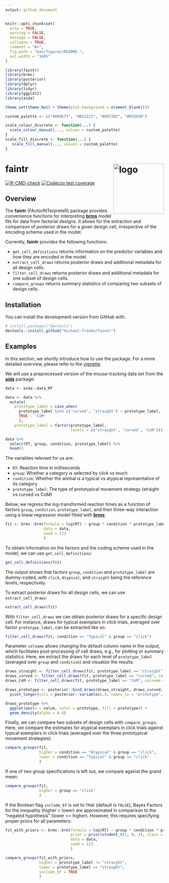 ```yaml
---
output: github_document
---
```


<!-- README.md is generated from README.Rmd. Please edit that file -->

```r
knitr::opts_chunk$set(
  echo = TRUE, 
  warning = FALSE,
  message = FALSE, 
  collapse = TRUE,
  comment = "#>",
  fig.path = "man/figures/README-",
  out.width = "100%"
)

library(faintr)
library(brms)
library(posterior)
library(dplyr)
library(tidyr)
library(ggplot2)
library(aida)

theme_set(theme_bw() + theme(plot.background = element_blank()))

custom_palette <- c("#009E73", "#B22222", "#0072B2", "#D55E00")

scale_colour_discrete <- function(...) {
  scale_colour_manual(..., values = custom_palette)
}
scale_fill_discrete <- function(...) {
   scale_fill_manual(..., values = custom_palette)
}
```

# faintr <img align="right" src="man/figures/faintr-logo.png" alt="logo" width=160> 

<!-- badges: start -->
[![R-CMD-check](https://github.com/michael-franke/faintr/workflows/R-CMD-check/badge.svg)](https://github.com/michael-franke/faintr/actions)
[![Codecov test coverage](https://codecov.io/gh/michael-franke/faintr/branch/main/graph/badge.svg)](https://app.codecov.io/gh/michael-franke/faintr?branch=main)
<!-- badges: end -->

## Overview

The **faintr** (FActorINTerpreteR) package provides convenience functions for 
interpreting [**brms**](https://paul-buerkner.github.io/brms/) model fits for data 
from factorial designs. It allows for the extraction and comparison of posterior 
draws for a given design cell, irrespective of the encoding scheme used in the model.

Currently, **faintr** provides the following functions:

* `get_cell_definitions` returns information on the predictor variables and how 
they are encoded in the model.
* `extract_cell_draws` returns posterior draws and additional metadata
for all design cells.
* `filter_cell_draws` returns posterior draws and additional metadata
for one subset of design cells.
* `compare_groups` returns summary statistics of comparing two subsets of design cells.

## Installation

You can install the development version from GitHub with:

``` r
# install.packages("devtools")
devtools::install_github("michael-franke/faintr")
```

## Examples

In this section, we shortly introduce how to use the package. For a more detailed 
overview, please refer to the [vignette](https://michael-franke.github.io/faintr/articles/faintr_basics.html).

We will use a preprocessed version of the mouse-tracking data set from the [**aida**](https://github.com/michael-franke/aida-package) package:

```r
data <- aida::data_MT

data <- data %>% 
  mutate(
    prototype_label = case_when(
      prototype_label %in% c('curved', 'straight') ~ prototype_label,
      TRUE ~ 'CoM'
      ),
    prototype_label = factor(prototype_label,
                             levels = c('straight', 'curved', 'CoM')))
```

```r
data %>% 
  select(RT, group, condition, prototype_label) %>%
  head()
```

The variables relevant for us are:

* `RT`: Reaction time in milliseconds
* `group`: Whether a category is selected by click vs touch
* `condition`: Whether the animal is a typical vs atypical representative of its category
* `prototype_label`: The type of prototypical movement strategy (straight vs curved vs CoM)

Below, we regress the log-transformed reaction times as a function of factors 
`group`, `condition`, `prototype_label`, and their three-way interaction using a 
linear regression model fitted with [**brms**](https://paul-buerkner.github.io/brms/):

```r
fit <- brms::brm(formula = log(RT) ~ group * condition * prototype_label,
                 data = data,
                 seed = 123
                 )
```

To obtain information on the factors and the coding scheme used in the model, 
we can use `get_cell_definitions`:

```r
get_cell_definitions(fit)
```

The output shows that factors `group`, `condition` and `prototype_label` are
dummy-coded, with `click`, `Atypical`, and `straight` being the reference levels, respectively.

To extract posterior draws for all design cells, we can use `extract_cell_draws`:

```r
extract_cell_draws(fit)
```

With `filter_cell_draws` we can obtain posterior draws for a specific design cell.
For instance, draws for typical exemplars in click trials, averaged over factor `prototype_label`,
can be extracted like so:

```r
filter_cell_draws(fit, condition == "Typical" & group == "click")
```

Parameter `colname` allows changing the default column name in the output, which
facilitates post-processing of cell draws, e.g., for plotting or summary statistics.
Here, we extract the draws for each level of `prototype_label` (averaged over `group` 
and `condition`) and visualize the results:

```r
draws_straight <- filter_cell_draws(fit, prototype_label == "straight", colname = "straight")
draws_curved <- filter_cell_draws(fit, prototype_label == "curved", colname = "curved")
draws_CoM <- filter_cell_draws(fit, prototype_label == "CoM", colname = "CoM")

draws_prototype <- posterior::bind_draws(draws_straight, draws_curved, draws_CoM) %>%
  pivot_longer(cols = posterior::variables(.), names_to = "prototype", values_to = "value")

draws_prototype %>%
  ggplot(aes(x = value, color = prototype, fill = prototype)) +
  geom_density(alpha = 0.4)
```

Finally, we can compare two subsets of design cells with `compare_groups`. Here,
we compare the estimates for atypical exemplars in click trials against typical 
exemplars in click trials (averaged over the three prototypical movement strategies):

```r
compare_groups(fit,
               higher = condition == "Atypical" & group == "click",
               lower = condition == "Typical" & group == "click"
               )
```

If one of two group specifications is left out, we compare against the grand mean:

```r
compare_groups(fit,
               higher = group == "click"
               )
```

If the Boolean flag `include_bf` is set to `TRUE` (default is `FALSE`), Bayes Factors 
for the inequality (higher > lower) are approximated in comparison to the "negated hypothesis" 
(lower <= higher). However, this requires specifying proper priors for all parameters:

```r
fit_with_priors <- brms::brm(formula = log(RT) ~ group * condition * prototype_label,
                             prior = prior(student_t(1, 0, 3), class = "b"),
                             data = data,
                             seed = 123
                             )
```

```r
compare_groups(fit_with_priors,
               higher = prototype_label != "straight",
               lower = prototype_label == "straight",
               include_bf = TRUE
               )
```

